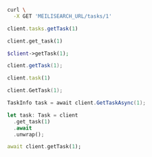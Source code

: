 <CodeGroup>

```bash cURL
curl \
  -X GET 'MEILISEARCH_URL/tasks/1'
```

```javascript JS
client.tasks.getTask(1)
```

```python Python
client.get_task(1)
```

```php PHP
$client->getTask(1);
```

```java Java
client.getTask(1);
```

```ruby Ruby
client.task(1)
```

```go Go
client.GetTask(1);
```

```csharp C#
TaskInfo task = await client.GetTaskAsync(1);

```

```rust Rust
let task: Task = client
  .get_task(1)
  .await
  .unwrap();
```

```dart Dart
await client.getTask(1);
```
</CodeGroup>